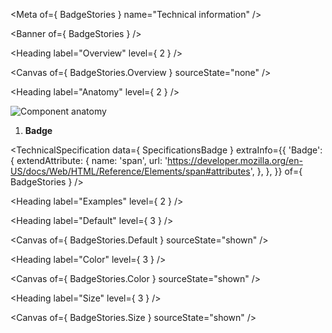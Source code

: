 
<Meta of={ BadgeStories } name="Technical information" />

<Banner of={ BadgeStories } />

<Heading label="Overview" level={ 2 } />

<Canvas of={ BadgeStories.Overview } sourceState="none" />

<Heading label="Anatomy" level={ 2 } />

![Component anatomy](components/badge/anatomy-tech.png "Component anatomy")

1. **Badge**

<TechnicalSpecification
  data={ SpecificationsBadge }
  extraInfo={{
    'Badge': {
      extendAttribute: {
        name: 'span',
        url: 'https://developer.mozilla.org/en-US/docs/Web/HTML/Reference/Elements/span#attributes',
      },
    },
  }}
  of={ BadgeStories } />

<Heading label="Examples" level={ 2 } />

<Heading label="Default" level={ 3 } />

<Canvas of={ BadgeStories.Default } sourceState="shown" />

<Heading label="Color" level={ 3 } />

<Canvas of={ BadgeStories.Color } sourceState="shown" />

<Heading label="Size" level={ 3 } />

<Canvas of={ BadgeStories.Size } sourceState="shown" />
